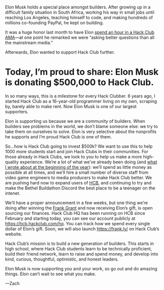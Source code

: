 Elon Musk holds a special place amongst builders. After growing up in a difficult
family situation in South Africa, working his way in small jobs until reaching
Los Angeles, teaching himself to code, and making hundreds of millions
co-founding PayPal, he kept on building.

It was a huge honor last month to have Elon [spend an hour in a Hack Club
AMA](https://youtu.be/riru9OzScwk)—at one point he remarked we were “asking
better questions than all the mainstream media.”

Afterwards, Elon wanted to support Hack Club further.

# Today, I’m proud to share: Elon&nbsp;Musk is donating $500,000 to&nbsp;Hack&nbsp;Club.

In so many ways, this is a milestone for every Hack Clubber. 6 years ago, I
started Hack Club as a 16-year-old programmer living on my own, scraping by,
barely able to make rent. Now Elon Musk is one of our largest supporters.

Elon is supporting us because we are a community of builders. When builders see
problems in the world, we don’t blame someone else: we try to take them on
ourselves to solve. Elon is very selective about the nonprofits he supports and
I’m proud Hack Club is one of them.

So…how is Hack Club going to invest $500k? We want to use this to help 1000 more
students start and join Hack Clubs in their communities. For those already in
Hack Clubs, we look to you to help us make a more high-quality experience. We’re
a lot of what we’ve already been doing (and [what I wrote about at the beginning
of the year](https://zachinto2020.wordpress.com/2019/12/31/as-midnight-approaches/)):
we’ll spend as little money as possible at all times, and we’ll hire a small
number of diverse staff from video game engineers to media producers to make
Hack Club better. We are pushing hard now to expand users of [HCB](https://hackclub.com/fiscal-sponsorship/),
and continuing to try and make the Bethel Buildathon Discord the best place to be a teenager on the intenet.

We’ll have a proper announcement in a few weeks, but one thing we’re doing after
winning the [Frank Grant](https://grant.frank.ly/) and now receiving Elon’s
gift, is open sourcing our finances. Hack Club HQ has been running on HCB
since February and starting today, you can see our account publicly at
https://hcb.hackclub.com/hq. You can track how we spend every single dollar of
Elon’s gift. Soon, we will also launch https://frank.ly/ on Hack&nbsp;Club’s
website.

Hack Club’s mission is to build a new generation of builders. This starts in high
school, where Hack Club students learn to be technically proficient, build their
friend network, learn to raise and spend money, and develop into kind, curious,
thoughtful, optimistic, and honest leaders.

Elon Musk is now supporting you and your work, so go out and do amazing things.
Elon can’t wait to see what you make.

—Zach
